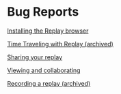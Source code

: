 # Bug Reports

[Installing the Replay browser](Bug%20Reports%205fc7ace7f3e449ce903e89e59d4b93ba/Installing%20the%20Replay%20browser%20ef1e9b1a277a4ce9ab0f0b45bb907fb1.md)

[Time Traveling with Replay (archived)](Bug%20Reports%205fc7ace7f3e449ce903e89e59d4b93ba/Time%20Traveling%20with%20Replay%20(archived)%20cc3cb7e974bb40aab654b3e5ce296e3a.md)

[Sharing your replay](Bug%20Reports%205fc7ace7f3e449ce903e89e59d4b93ba/Sharing%20your%20replay%205500f1e852f649d788c91e7c5d4eaa5d.md)

[Viewing and collaborating](Bug%20Reports%205fc7ace7f3e449ce903e89e59d4b93ba/Viewing%20and%20collaborating%2004028951d6294a11b75977930cb4bbb9.md)

[Recording a replay (archived)](Bug%20Reports%205fc7ace7f3e449ce903e89e59d4b93ba/Recording%20a%20replay%20(archived)%20a839a8481b3b41a6b21a56817f5c2b69.md)